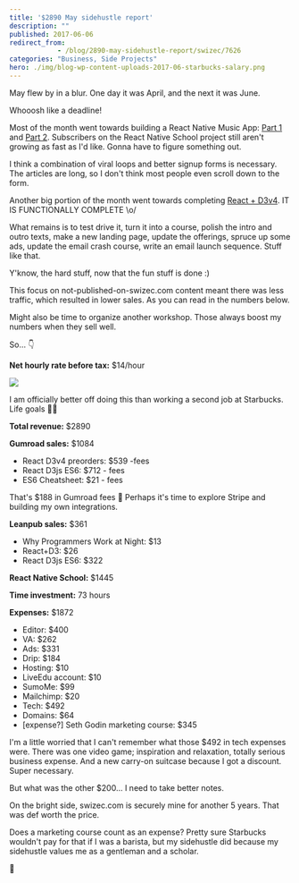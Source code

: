```yaml
---
title: '$2890 May sidehustle report'
description: ""
published: 2017-06-06
redirect_from: 
            - /blog/2890-may-sidehustle-report/swizec/7626
categories: "Business, Side Projects"
hero: ./img/blog-wp-content-uploads-2017-06-starbucks-salary.png
---
```

May flew by in a blur. One day it was April, and the next it was June.



Whooosh like a deadline!



Most of the month went towards building a React Native Music App: [Part 1](https://school.shoutem.com/lectures/build-react-native-music-app-tutorial-part1/) and [Part 2](https://school.shoutem.com/lectures/react-native-soundcloud-streaming-app-tutorial-part-2/). Subscribers on the React Native School project still aren&#x27;t growing as fast as I&#x27;d like. Gonna have to figure something out.



I think a combination of viral loops and better signup forms is necessary. The articles are long, so I don&#x27;t think most people even scroll down to the form.



Another big portion of the month went towards completing [React + D3v4](https://gum.co/mTWg). IT IS FUNCTIONALLY COMPLETE \\o/



What remains is to test drive it, turn it into a course, polish the intro and outro texts, make a new landing page, update the offerings, spruce up some ads, update the email crash course, write an email launch sequence. Stuff like that.



Y&#x27;know, the hard stuff, now that the fun stuff is done :)



This focus on not-published-on-swizec.com content meant there was less traffic, which resulted in lower sales. As you can read in the numbers below.



Might also be time to organize another workshop. Those always boost my numbers when they sell well.



So… 👇



**Net hourly rate before tax:** $14/hour



![](./img/blog-wp-content-uploads-2017-06-starbucks-salary.png)



I am officially better off doing this than working a second job at Starbucks. Life goals 💪🏼



**Total revenue:** $2890



**Gumroad sales:** $1084



- React D3v4 preorders: $539 -fees
- React D3js ES6: $712 - fees
- ES6 Cheatsheet: $21 - fees



That&#x27;s $188 in Gumroad fees 🤔 Perhaps it&#x27;s time to explore Stripe and building my own integrations.



**Leanpub sales:** $361



- Why Programmers Work at Night: $13
- React+D3: $26
- React D3js ES6: $322



**React Native School:** $1445



**Time investment:** 73 hours



**Expenses:** $1872



- Editor: $400
- VA: $262
- Ads: $331
- Drip: $184
- Hosting: $10
- LiveEdu account: $10
- SumoMe: $99
- Mailchimp: $20
- Tech: $492
- Domains: $64
- \[expense?] Seth Godin marketing course: $345



I&#x27;m a little worried that I can&#x27;t remember what those $492 in tech expenses were. There was one video game; inspiration and relaxation, totally serious business expense. And a new carry-on suitcase because I got a discount. Super necessary.



But what was the other $200… I need to take better notes.



On the bright side, swizec.com is securely mine for another 5 years. That was def worth the price.



Does a marketing course count as an expense? Pretty sure Starbucks wouldn&#x27;t pay for that if I was a barista, but my sidehustle did because my sidehustle values me as a gentleman and a scholar.



🤔